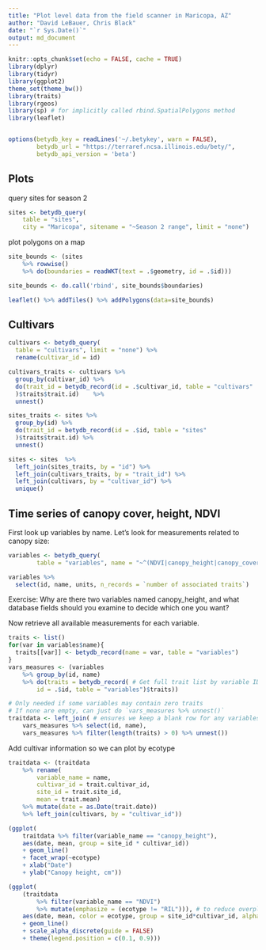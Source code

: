 ```yaml
---
title: "Plot level data from the field scanner in Maricopa, AZ"
author: "David LeBauer, Chris Black"
date: "`r Sys.Date()`"
output: md_document
---
```

```r
knitr::opts_chunk$set(echo = FALSE, cache = TRUE)
library(dplyr)
library(tidyr)
library(ggplot2)
theme_set(theme_bw())
library(traits)
library(rgeos)
library(sp) # for implicitly called rbind.SpatialPolygons method
library(leaflet)


options(betydb_key = readLines('~/.betykey', warn = FALSE),
        betydb_url = "https://terraref.ncsa.illinois.edu/bety/",
        betydb_api_version = 'beta')
```


## Plots


query sites for season 2

```r
sites <- betydb_query(
	table = "sites",
	city = "Maricopa", sitename = "~Season 2 range", limit = "none")
```

plot polygons on a map

```r
site_bounds <- (sites
	%>% rowwise()
	%>% do(boundaries = readWKT(text = .$geometry, id = .$id)))

site_bounds <- do.call('rbind', site_bounds$boundaries)

leaflet() %>% addTiles() %>% addPolygons(data=site_bounds)
```

## Cultivars


```r
cultivars <- betydb_query(
  table = "cultivars", limit = "none") %>% 
  rename(cultivar_id = id)

cultivars_traits <- cultivars %>% 
  group_by(cultivar_id) %>% 
  do(trait_id = betydb_record(id = .$cultivar_id, table = "cultivars"
  )$traits$trait.id)	%>% 
  unnest()

sites_traits <- sites %>% 
  group_by(id) %>% 
  do(trait_id = betydb_record(id = .$id, table = "sites"
  )$traits$trait.id) %>% 
  unnest()

sites <- sites  %>% 
  left_join(sites_traits, by = "id") %>% 
  left_join(cultivars_traits, by = "trait_id") %>% 
  left_join(cultivars, by = "cultivar_id") %>% 
  unique()

```


## Time series of canopy cover, height, NDVI

First look up variables by name. Let's look for measurements related to canopy size:

```r
variables <- betydb_query(
		table = "variables", name = "~^(NDVI|canopy_height|canopy_cover|)$")

variables %>% 
  select(id, name, units, n_records = `number of associated traits`)
```

Exercise: Why are there two variables named canopy_height, and what database fields should you examine to decide which one you want?

Now retrieve all available measurements for each variable.

```r
traits <- list()
for(var in variables$name){
  traits[[var]] <- betydb_record(name = var, table = "variables")
}
vars_measures <- (variables
	%>% group_by(id, name)
	%>% do(traits = betydb_record( # Get full trait list by variable ID
		id = .$id, table = "variables")$traits))

# Only needed if some variables may contain zero traits
# If none are empty, can just do `vars_measures %>% unnest()`
traitdata <- left_join( # ensures we keep a blank row for any variables with no trait info
	vars_measures %>% select(id, name),
	vars_measures %>% filter(length(traits) > 0) %>% unnest())
```

Add cultivar information so we can plot by ecotype

```r
traitdata <- (traitdata
	%>% rename(
		variable_name = name,
		cultivar_id = trait.cultivar_id,
		site_id = trait.site_id,
		mean = trait.mean)
	%>% mutate(date = as.Date(trait.date))
	%>% left_join(cultivars, by = "cultivar_id"))
```

```r
(ggplot(
	traitdata %>% filter(variable_name == "canopy_height"),
	aes(date, mean, group = site_id * cultivar_id))
	+ geom_line()
	+ facet_wrap(~ecotype)
	+ xlab("Date")
	+ ylab("Canopy height, cm"))

(ggplot(
	(traitdata
		%>% filter(variable_name == "NDVI")
		%>% mutate(emphasize = (ecotype != "RIL"))), # to reduce overplotting
	aes(date, mean, color = ecotype, group = site_id*cultivar_id, alpha = emphasize))
	+ geom_line()
	+ scale_alpha_discrete(guide = FALSE)
	+ theme(legend.position = c(0.1, 0.9)))
```

